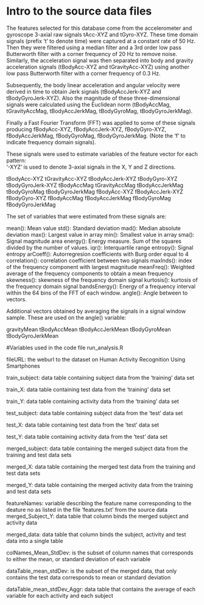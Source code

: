 

# Intro to the source data files
The features selected for this database come from the accelerometer and gyroscope 3-axial raw signals tAcc-XYZ and tGyro-XYZ. These time domain signals (prefix 't' to denote time) were captured at a constant rate of 50 Hz. Then they were filtered using a median filter and a 3rd order low pass Butterworth filter with a corner frequency of 20 Hz to remove noise. Similarly, the acceleration signal was then separated into body and gravity acceleration signals (tBodyAcc-XYZ and tGravityAcc-XYZ) using another low pass Butterworth filter with a corner frequency of 0.3 Hz. 

Subsequently, the body linear acceleration and angular velocity were derived in time to obtain Jerk signals (tBodyAccJerk-XYZ and tBodyGyroJerk-XYZ). Also the magnitude of these three-dimensional signals were calculated using the Euclidean norm (tBodyAccMag, tGravityAccMag, tBodyAccJerkMag, tBodyGyroMag, tBodyGyroJerkMag). 

Finally a Fast Fourier Transform (FFT) was applied to some of these signals producing fBodyAcc-XYZ, fBodyAccJerk-XYZ, fBodyGyro-XYZ, fBodyAccJerkMag, fBodyGyroMag, fBodyGyroJerkMag. (Note the 'f' to indicate frequency domain signals). 

These signals were used to estimate variables of the feature vector for each pattern:  
'-XYZ' is used to denote 3-axial signals in the X, Y and Z directions.

tBodyAcc-XYZ
tGravityAcc-XYZ
tBodyAccJerk-XYZ
tBodyGyro-XYZ
tBodyGyroJerk-XYZ
tBodyAccMag
tGravityAccMag
tBodyAccJerkMag
tBodyGyroMag
tBodyGyroJerkMag
fBodyAcc-XYZ
fBodyAccJerk-XYZ
fBodyGyro-XYZ
fBodyAccMag
fBodyAccJerkMag
fBodyGyroMag
fBodyGyroJerkMag

The set of variables that were estimated from these signals are: 

mean(): Mean value
std(): Standard deviation
mad(): Median absolute deviation 
max(): Largest value in array
min(): Smallest value in array
sma(): Signal magnitude area
energy(): Energy measure. Sum of the squares divided by the number of values. 
iqr(): Interquartile range 
entropy(): Signal entropy
arCoeff(): Autorregresion coefficients with Burg order equal to 4
correlation(): correlation coefficient between two signals
maxInds(): index of the frequency component with largest magnitude
meanFreq(): Weighted average of the frequency components to obtain a mean frequency
skewness(): skewness of the frequency domain signal 
kurtosis(): kurtosis of the frequency domain signal 
bandsEnergy(): Energy of a frequency interval within the 64 bins of the FFT of each window.
angle(): Angle between to vectors.

Additional vectors obtained by averaging the signals in a signal window sample. These are used on the angle() variable:

gravityMean
tBodyAccMean
tBodyAccJerkMean
tBodyGyroMean
tBodyGyroJerkMean


#Variables used in the code file run_analysis.R


fileURL:  the weburl to the dataset on Human Activity Recognition Using Smartphones

train_subject: data table containing subject data from the 'training' data set

train_X: data table containing test data from the 'training' data set

train_Y: data table containing activity data from the 'training' data set 

test_subject: data table containing subject data from the 'test' data set

test_X:  data table containing test data from the 'test' data set

test_Y: data table containing activity data from the 'test' data set

merged_subject: data table containing the merged subject data from the training and test data sets

merged_X: data table containing the merged test data from the training and test data sets

merged_Y: data table containing the merged activity data from the training and test data sets

featureNames: variable describing the feature name corresponding to the deature no as listed in the file 'features.txt' from
the source data
merged_Subject_Y: data table that column binds the merged subject and activity data

merged_data: data table that column binds the subject, activity and test data into a single table

colNames_Mean_StdDev: is the subset of column names that corresponds to either the mean, or standard deviation of each
variable

dataTable_mean_stdDev: is the subset of the merged data, that only contains the test data corresponds to mean or standard
deviation

dataTable_mean_stdDev_Aggr: data table that contains the average of each variable for each activity and each subject 

